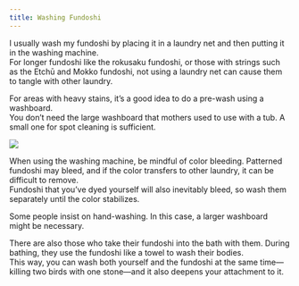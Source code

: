 ```yaml
---
title: Washing Fundoshi
---
```



I usually wash my fundoshi by placing it in a laundry net and then putting it in the washing machine.<br/>
For longer fundoshi like the rokusaku fundoshi, or those with strings such as the Etchū and Mokko fundoshi, not using a laundry net can cause them to tangle with other laundry.

For areas with heavy stains, it’s a good idea to do a pre-wash using a washboard.<br/>
You don’t need the large washboard that mothers used to use with a tub. A small one for spot cleaning is sufficient.

<Image src="https://ik.imagekit.io/dgfwhfvkn/tabi/sentakuita_waifu2x_noise3_scale4x_Rwkbek7VP.avif?updatedAt=1739891695477" client:visible/>

When using the washing machine, be mindful of color bleeding. Patterned fundoshi may bleed, and if the color transfers to other laundry, it can be difficult to remove.<br/>
Fundoshi that you’ve dyed yourself will also inevitably bleed, so wash them separately until the color stabilizes.

Some people insist on hand-washing. In this case, a larger washboard might be necessary.

There are also those who take their fundoshi into the bath with them. During bathing, they use the fundoshi like a towel to wash their bodies.<br/>
This way, you can wash both yourself and the fundoshi at the same time—killing two birds with one stone—and it also deepens your attachment to it.

<ContributorList githubRepo="dragonjay-lyj/jpstra" />